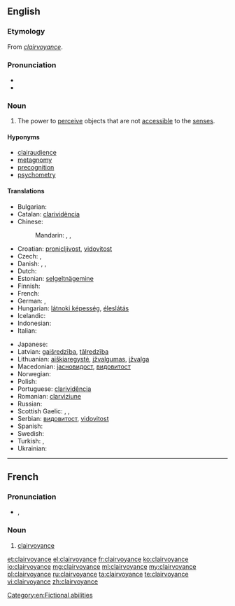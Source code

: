 ==English==
{{wikipedia}}

===Etymology===
From {{etyl|fr}} ''[[#French|clairvoyance]]''.

===Pronunciation===
* {{IPA|/klɛəˈvɔɪəns/}}
* {{audio|En-ca-clairvoyance.ogg|Audio (Canada)}}

===Noun===
{{en-noun|-|s}}

# {{parapsychology}} The power to [[perceive]] objects that are not [[accessible]] to the [[sense]]s.

====Hyponyms====
* [[clairaudience]]
* [[metagnomy]]
* [[precognition]]
* [[psychometry]]

====Translations====
{{trans-top|the power to perceive objects that are not accessible to the senses}}
* Bulgarian: {{t-|bg|ясновидство|n|tr=jasnovídstvo}}
* Catalan: [[clarividència]]
* Chinese:
*: Mandarin: {{t|cmn|透視|sc=Hani}}, {{t|cmn|透视|tr=tòushì|sc=Hani}}, {{t|cmn|千里眼|tr=qiānlǐyǎn|sc=Hani}}
* Croatian: [[pronicljivost]], [[vidovitost]]
* Czech: {{t-|cs|jasnovidnost|f}}, {{t-|cs|jasnovidectví|n}}
* Danish: {{t-|da|clairvoyance|c}}, {{t-|da|klarsyn|n}}, {{t-|da|synskhed|c}}
* Dutch: {{t-|nl|helderziendheid|f}}
* Estonian: [[selgeltnägemine]]
* Finnish: {{t-|fi|selvänäköisyys}}
* French: {{t+|fr|clairvoyance|f}}
* German: {{t-|de|Hellsehen|n}}, {{t-|de|Hellseherei|f}}
* Hungarian: [[látnoki képesség]], [[éleslátás]]
* Icelandic: {{t-|is|skyggnigáfa}}
* Indonesian: {{t+|id|kewaskitaan}}
* Italian: {{t-|it|chiaroveggenza|f}}
{{trans-mid}}
* Japanese: {{t-|ja|透視|tr=とうし, tōshi|sc=Jpan}}
* Latvian: [[gaišredzība]], [[tālredzība]]
* Lithuanian: [[aiškiaregystė]], [[įžvalgumas]], [[įžvalga]]
* Macedonian: [[јасновидост]], [[видовитост]]
* Norwegian: {{t-|no|klarsynthet}}
* Polish: {{t-|pl|jasnowidzenie|n}}
* Portuguese: [[clarividência]]
* Romanian: [[clarviziune]]
* Russian: {{t+|ru|ясновидение|n|tr=jasnovídenije|sc=Cyrl}}
* Scottish Gaelic: {{t-|gd|taibhsearachd|f}}, {{t-|gd|dà-fhradharc|m}}, {{t-|gd|dà-shealladh|m}}
* Serbian: [[видовитост]], [[vidovitost]]
* Spanish: {{t-|es|clarividencia}}
* Swedish: {{t-|sv|klärvoajans}}
* Turkish: {{t+|tr|sağgörü}},  {{t+|tr|basiret}}
* Ukrainian: {{t+|uk|ясновидіння|n|tr=jasnovýdinnja}}
{{trans-bottom}}

[[Category:en:Fictional abilities]]

----

==French==

===Pronunciation===
* {{IPA|/klɛʁvwajɑ̃s/|lang=fr}}, {{X-SAMPA|/klER.vwa.jA~s/}}

===Noun===
{{fr-noun|f}}

# [[clairvoyance#English|clairvoyance]]

[[et:clairvoyance]]
[[el:clairvoyance]]
[[fr:clairvoyance]]
[[ko:clairvoyance]]
[[io:clairvoyance]]
[[mg:clairvoyance]]
[[ml:clairvoyance]]
[[my:clairvoyance]]
[[pl:clairvoyance]]
[[ru:clairvoyance]]
[[ta:clairvoyance]]
[[te:clairvoyance]]
[[vi:clairvoyance]]
[[zh:clairvoyance]]